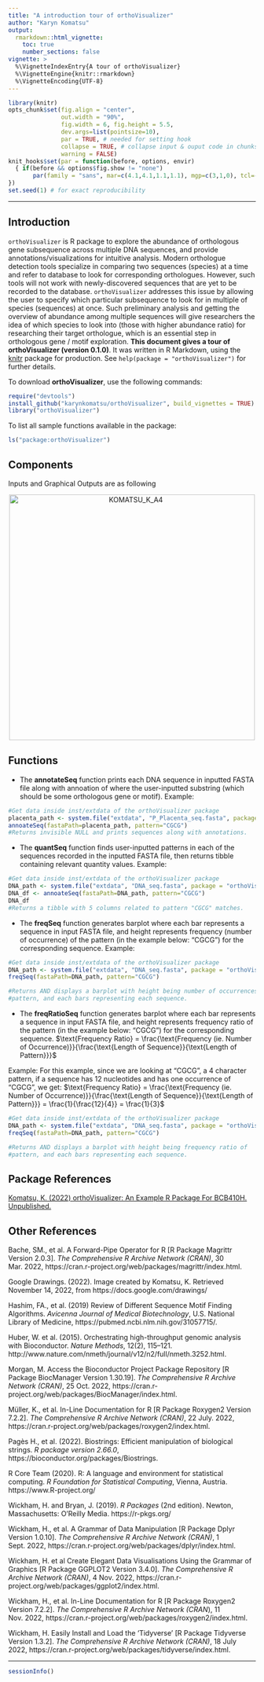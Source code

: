 ```yaml
---
title: "A introduction tour of orthoVisualizer"
author: "Karyn Komatsu"
output: 
  rmarkdown::html_vignette:
    toc: true
    number_sections: false
vignette: >
  %\VignetteIndexEntry{A tour of orthoVisualizer}
  %\VignetteEngine{knitr::rmarkdown}
  %\VignetteEncoding{UTF-8}
---
```


```r
library(knitr)
opts_chunk$set(fig.align = "center", 
               out.width = "90%",
               fig.width = 6, fig.height = 5.5,
               dev.args=list(pointsize=10),
               par = TRUE, # needed for setting hook 
               collapse = TRUE, # collapse input & ouput code in chunks
               warning = FALSE)
knit_hooks$set(par = function(before, options, envir)
  { if(before && options$fig.show != "none") 
       par(family = "sans", mar=c(4.1,4.1,1.1,1.1), mgp=c(3,1,0), tcl=-0.5)
})
set.seed(1) # for exact reproducibility
```
----------

## Introduction

`orthoVisualizer` is R package to explore the abundance of orthologous gene subsequence across multiple DNA sequences, and provide annotations/visualizations for intuitive analysis. Modern orthologue detection tools specialize in comparing two sequences (species) at a time and refer to database to look for corresponding orthologues. However, such tools will not work with newly-discovered sequences that are yet to be recorded to the database. `orthoVisualizer` addresses this issue by allowing the user to specify which particular subsequence to look for in multiple of species (sequences) at once. Such preliminary analysis and getting the overview of abundance among multiple sequences will give researchers the idea of which species to look into (those with higher abundance ratio) for researching their target orthologue, which is an essential step in orthologous gene / motif exploration. **This document gives a tour of orthoVisualizer (version 0.1.0)**. It was written in R Markdown, using the [knitr](https://cran.r-project.org/package=knitr) package for production. See `help(package = "orthoVisualizer")` for further details. 

To download **orthoVisualizer**, use the following commands:

``` r
require("devtools")
install_github("karynkomatsu/orthoVisualizer", build_vignettes = TRUE)
library("orthoVisualizer")
```
To list all sample functions available in the package:
``` r
ls("package:orthoVisualizer")
```

## Components

Inputs and Graphical Outputs are as following

<div style="text-align:center"><img src="KOMATSU_K_A4.png" alt="KOMATSU_K_A4" width="500"/>

<div style="text-align:left">

## Functions

* The **annotateSeq** function prints each DNA sequence in inputted FASTA file along with annoation of where the user-inputted substring (which should be some orthologous gene or motif).
Example:
``` r
#Get data inside inst/extdata of the orthoVisualizer package
placenta_path <- system.file("extdata", "P_Placenta_seq.fasta", package = "orthoVisualizer")
annoateSeq(fastaPath=placenta_path, pattern="CGCG")
#Returns invisible NULL and prints sequences along with annotations.
```
* The **quantSeq** function finds user-inputted patterns in each of the sequences recorded in the inputted FASTA file, then returns tibble containing relevant quantity values.
Example:
```r
#Get data inside inst/extdata of the orthoVisualizer package
DNA_path <- system.file("extdata", "DNA_seq.fasta", package = "orthoVisualizer")
DNA_df <- annoateSeq(fastaPath=DNA_path, pattern="CGCG")
DNA_df
#Returns a tibble with 5 columns related to pattern "CGCG" matches.
```

* The **freqSeq** function generates barplot where each bar represents a sequence in input FASTA file, and height represents frequency (number of occurrence) of the pattern (in the example below: "CGCG") for the corresponding sequence.
Example:
```r
#Get data inside inst/extdata of the orthoVisualizer package
DNA_path <- system.file("extdata", "DNA_seq.fasta", package = "orthoVisualizer")
freqSeq(fastaPath=DNA_path, pattern="CGCG")

#Returns AND displays a barplot with height being number of occurrences of 
#pattern, and each bars representing each sequence.
```

* The **freqRatioSeq** function generates barplot where each bar represents a sequence in input FASTA file, and height represents frequency ratio of the pattern (in the example below: "CGCG") for the corresponding sequence. 
$\text{Frequency Ratio} = \frac{\text{Frequency (ie. Number of Occurrence)}}{\frac{\text{Length of Sequence}}{\text{Length of Pattern}}}$

Example:
For this example, since we are looking at "CGCG", a 4 character pattern, if a sequence has 12 nucleotides and has one occurrence of "CGCG", we get: $\text{Frequency Ratio} = \frac{\text{Frequency (ie. Number of Occurrence)}}{\frac{\text{Length of Sequence}}{\text{Length of Pattern}}} = \frac{1}{\frac{12}{4}} = \frac{1}{3}$
```r
#Get data inside inst/extdata of the orthoVisualizer package
DNA_path <- system.file("extdata", "DNA_seq.fasta", package = "orthoVisualizer")
freqSeq(fastaPath=DNA_path, pattern="CGCG")

#Returns AND displays a barplot with height being frequency ratio of 
#pattern, and each bars representing each sequence.
```

## Package References

[Komatsu, K. (2022) orthoVisualizer: An Example R Package For
  BCB410H. Unpublished.](https://github.com/karynkomatsu/orthoVisualizer)


## Other References

Bache, SM., et al. A Forward-Pipe Operator for R [R Package Magrittr Version 2.0.3]. *The Comprehensive R Archive Network (CRAN)*, 30 Mar. 2022, https://cran.r-project.org/web/packages/magrittr/index.html. 

Google Drawings. (2022). Image created by Komatsu, K. Retrieved November 14, 2022, from https://docs.google.com/drawings/

Hashim, FA., et al. (2019) Review of Different Sequence Motif Finding Algorithms. *Avicenna Journal of Medical Biotechnology*, U.S. National Library of Medicine, https://pubmed.ncbi.nlm.nih.gov/31057715/. 

Huber, W. et al. (2015). Orchestrating high-throughput genomic analysis with Bioconductor. *Nature Methods*, 12(2), 115–121. http://www.nature.com/nmeth/journal/v12/n2/full/nmeth.3252.html.

Morgan, M. Access the Bioconductor Project Package Repository [R Package BiocManager Version 1.30.19]. *The Comprehensive R Archive Network (CRAN)*, 25 Oct. 2022, https://cran.r-project.org/web/packages/BiocManager/index.html. 

Müller, K., et al. In-Line Documentation for R [R Package Roxygen2 Version 7.2.2]. *The Comprehensive R Archive Network (CRAN)*, 22 July. 2022, https://cran.r-project.org/web/packages/roxygen2/index.html. 

Pagès H., et al. (2022). Biostrings: Efficient manipulation of biological strings. *R package version 2.66.0*, https://bioconductor.org/packages/Biostrings.

R Core Team (2020). R: A language and environment for statistical computing. *R Foundation for Statistical Computing*, Vienna, Austria. https://www.R-project.org/

Wickham, H. and Bryan, J. (2019). *R Packages* (2nd edition). Newton, Massachusetts: O'Reilly Media. https://r-pkgs.org/

Wickham, H., et al. A Grammar of Data Manipulation [R Package Dplyr Version 1.0.10]. *The Comprehensive R Archive Network (CRAN)*, 1 Sept. 2022, https://cran.r-project.org/web/packages/dplyr/index.html. 

Wickham, H. et al Create Elegant Data Visualisations Using the Grammar of Graphics [R Package GGPLOT2 Version 3.4.0]. *The Comprehensive R Archive Network (CRAN)*, 4 Nov. 2022, https://cran.r-project.org/web/packages/ggplot2/index.html. 

Wickham, H., et al. In-Line Documentation for R [R Package Roxygen2 Version 7.2.2]. *The Comprehensive R Archive Network (CRAN*), 11 Nov. 2022, https://cran.r-project.org/web/packages/roxygen2/index.html. 

Wickham, H. Easily Install and Load the 'Tidyverse' [R Package Tidyverse Version 1.3.2]. *The Comprehensive R Archive Network (CRAN)*, 18 July 2022, https://cran.r-project.org/web/packages/tidyverse/index.html. 

----

```r
sessionInfo()
```
